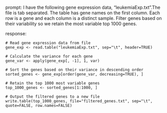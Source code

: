 prompt:
I have the following gene expression data, "leukemiaExp.txt".The file is tab separated. The table has gene names on the first column. Each row is a gene and each column is a distinct sample.  Filter genes based on their variability so we retain the most variable top 1000 genes. 

response:
```
# Read gene expression data from file
gene_exp <- read.table("leukemiaExp.txt", sep="\t", header=TRUE)

# Calculate the variance for each gene
gene_var <- apply(gene_exp[, -1], 1, var)

# Sort the genes based on their variance in descending order
sorted_genes <- gene_exp[order(gene_var, decreasing=TRUE), ]

# Retain the top 1000 most variable genes
top_1000_genes <- sorted_genes[1:1000, ]

# Output the filtered genes to a new file
write.table(top_1000_genes, file="filtered_genes.txt", sep="\t", quote=FALSE, row.names=FALSE)
```
